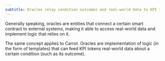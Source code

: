 ```yaml
---
subtitle: Oracles relay condition outcomes and real-world data to KPI tokens.
---
```


Generally speaking, oracles are entities that connect a certain smart contract
to external systems, making it able to access real-world data and implement
logic that relies on it.

The same concept applies to Carrot. Oracles are implementation of logic (in the
form of templates) that can feed KPI tokens real-world data about a certain
condition (such as its outcome).
